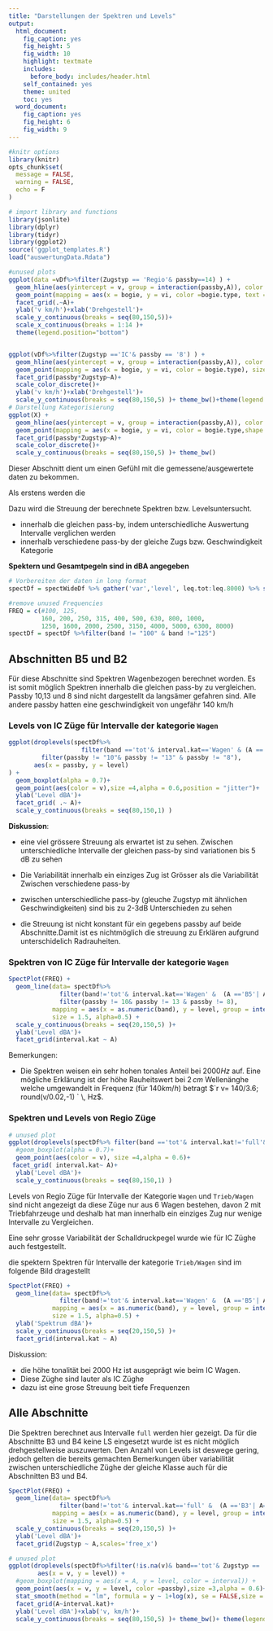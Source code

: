 ```yaml
---
title: "Darstellungen der Spektren und Levels"
output:
  html_document:
    fig_caption: yes
    fig_height: 5
    fig_width: 10
    highlight: textmate
    includes:
      before_body: includes/header.html
    self_contained: yes
    theme: united
    toc: yes
  word_document:
    fig_caption: yes
    fig_height: 6
    fig_width: 9
---
```

```r
#knitr options
library(knitr)
opts_chunk$set(
  message = FALSE, 
  warning = FALSE,
  echo = F
)

# import library and functions
library(jsonlite)
library(dplyr)
library(tidyr)
library(ggplot2)
source('ggplot_templates.R')
load("auswertungData.Rdata")
```


```r
#unused plots 
ggplot(data =vDf%>%filter(Zugstyp == 'Regio'& passby==14) ) +
  geom_hline(aes(yintercept = v, group = interaction(passby,A)), color = 'blue', alpha = 0.7, size = 2)+
  geom_point(mapping = aes(x = bogie, y = vi, color =bogie.type, text =bogie.type), size = 3)+
  facet_grid(.~A)+
  ylab('v km/h')+xlab('Drehgestell')+
  scale_y_continuous(breaks = seq(80,150,5))+
  scale_x_continuous(breaks = 1:14 )+
  theme(legend.position="bottom")


ggplot(vDf%>%filter(Zugstyp =='IC'& passby == '8') ) +
  geom_hline(aes(yintercept = v, group = interaction(passby,A)), color = 'blue', alpha = 0.7, size = 2)+
  geom_point(mapping = aes(x = bogie, y = vi, color = bogie.type), size = 3)+
  facet_grid(passby*Zugstyp~A)+
  scale_color_discrete()+
  ylab('v km/h')+xlab('Drehgestell')+
  scale_y_continuous(breaks = seq(80,150,5) )+ theme_bw()+theme(legend.position="bottom")
# Darstellung Kategorisierung
ggplot(X) +
  geom_hline(aes(yintercept = v, group = interaction(passby,A)), color = 'blue', alpha = 0.7, lw = 2)+
  geom_point(mapping = aes(x = bogie, y = vi, color = bogie.type,shape = interval.kat), size = 4)+
  facet_grid(passby*Zugstyp~A)+
  scale_color_discrete()+
  scale_y_continuous(breaks = seq(80,150,5) )+ theme_bw()

```


Dieser Abschnitt dient um einen Gefühl mit die gemessene/ausgewertete daten zu bekommen.

Als erstens werden die 

Dazu wird die Streuung der berechnete Spektren bzw. Levelsuntersucht.

- innerhalb die gleichen pass-by, indem unterschiedliche Auswertung Intervalle verglichen werden
- innerhalb verschiedene pass-by der gleiche Zugs bzw. Geschwindigkeit Kategorie

**Spektern und Gesamtpegeln sind in dBA angegeben**

```r
# Vorbereiten der daten in long format
spectDf = spectWideDf %>% gather('var','level', leq.tot:leq.8000) %>% separate(var , c('var','band'))

#remove unused Frequencies
FREQ = c(#100, 125,
         160, 200, 250, 315, 400, 500, 630, 800, 1000,
         1250, 1600, 2000, 2500, 3150, 4000, 5000, 6300, 8000)
spectDf = spectDf %>%filter(band != "100" & band !="125")

```

## Abschnitten B5 und B2

Für diese Abschnitte sind Spektren Wagenbezogen berechnet worden. Es ist somit möglich Spektren innerhalb die gleichen pass-by zu vergleichen. Passby  10,13 und 8 sind nicht dargestellt da langsämer gefahren sind. Alle andere passby hatten eine geschwindigkeit von ungefähr 140 km/h 


### Levels von IC Züge für Intervalle der kategorie `Wagen`

```r
ggplot(droplevels(spectDf%>%
                    filter(band =='tot'& interval.kat=='Wagen' & (A =='B5'| A=='B2') & Zugstyp == 'IC' ))%>%
         filter(passby != "10"& passby != "13" & passby != "8"),
       aes(x = passby, y = level)
) +
  geom_boxplot(alpha = 0.7)+
  geom_point(aes(color = v),size =4,alpha = 0.6,position = "jitter")+
  ylab('Level dBA')+
  facet_grid( .~ A)+
  scale_y_continuous(breaks = seq(80,150,1) )
```

**Diskussion**:

- eine viel grössere Streuung als erwartet ist zu sehen. Zwischen unterschiedliche Intervalle der gleichen pass-by sind variationen bis 5 dB zu sehen

- Die Variabilität innerhalb ein einziges Zug ist Grösser als die Variabilität Zwischen verschiedene pass-by

- zwischen unterschiedliche pass-by (gleuche Zugstyp mit ähnlichen Geschwindigkeiten) sind bis zu 2-3dB Unterschieden zu sehen

- die Streuung ist nicht konstant für ein gegebens passby auf beide Abschnitte.Damit ist es nichtmöglich die streuung zu Erklären aufgrund unterschidelich Radrauheiten. 

### Spektren von IC Züge für Intervalle der kategorie `Wagen`

```r
SpectPlot(FREQ) + 
  geom_line(data= spectDf%>%
              filter(band!='tot'& interval.kat=='Wagen' &  (A =='B5'| A=='B2') & Zugstyp == 'IC' )%>%
              filter(passby != 10& passby != 13 & passby != 8),
            mapping = aes(x = as.numeric(band), y = level, group = interaction(passby, A, interval, var), color = passby ),
            size = 1.5, alpha=0.5) +
  scale_y_continuous(breaks = seq(20,150,5) )+
  ylab('Level dBA')+
  facet_grid(interval.kat ~ A)

```
Bemerkungen:

- Die Spektren weisen ein sehr hohen tonales Anteil bei $2000 Hz$ auf. Eine mögliche Erklärung ist der  höhe Rauheitswert bei $2\,cm$ Wellenänghe welche umgewandelt in Frequenz (für $140 km/h$) betragt $`r v= 140/3.6; round(v/0.02,-1) ` \, Hz$.



### Spektren und Levels von Regio Züge

```r
# unused plot
ggplot(droplevels(spectDf%>% filter(band =='tot'& interval.kat!='full'& interval.kat!='vorbei' & (A =='B5'| A=='B2') & Zugstyp == 'Regio' )),aes(x = passby, y = level)) +
  #geom_boxplot(alpha = 0.7)+
  geom_point(aes(color = v), size =4,alpha = 0.6)+
 facet_grid( interval.kat~ A)+
  ylab('Level dBA')+
  scale_y_continuous(breaks = seq(80,150,1) )
```
Levels von Regio Züge für Intervalle der Kategorie `Wagen` und `Trieb/Wagen` sind nicht angezeigt da diese Züge nur aus 6 Wagen bestehen, davon 2 mit Triebfahrzeuge und deshalb hat man innerhalb ein einziges Zug nur wenige Intervalle zu Vergleichen. 

Eine sehr grosse Variabilität der Schalldruckpegel wurde wie für IC Züghe auch festgestellt.

die spektern Spektren  für Intervalle der kategorie `Trieb/Wagen` sind im folgende Bild dragestellt

```r
SpectPlot(FREQ) + 
  geom_line(data= spectDf%>%
              filter(band!='tot'& interval.kat=='Wagen' &  (A =='B5'| A=='B2') & Zugstyp == 'Regio' ),
            mapping = aes(x = as.numeric(band), y = level, group = interaction(passby, A, interval, var), color = passby ),
            size = 1.5, alpha=0.5) +
  ylab('Spektrum dBA')+
  scale_y_continuous(breaks = seq(20,150,5) )+
  facet_grid(interval.kat ~ A)

```

Diskussion:

- die höhe tonalität bei 2000 Hz ist ausgeprägt wie beim IC Wagen.
- Diese Züghe sind lauter als IC Züghe
- dazu ist eine grose Streuung beit tiefe Frequenzen

## Alle Abschnitte

Die Spektren berechnet aus Intervalle `full`  werden hier gezeigt. Da für die Abschnitte B3 und B4 keine LS eingesetzt wurde ist es nicht möglich drehgestellweise auszuwerten. Den Anzahl von Levels ist deswege gering, jedoch gelten die bereits gemachten Bemerkungen über variabilität zwischen unterschiedliche Züghe der gleiche Klasse  auch für die Abschnitten B3 und B4.

```r
SpectPlot(FREQ) + 
  geom_line(data= spectDf%>%
              filter(band!='tot'& interval.kat=='full' &  (A =='B3'| A=='B4')),
            mapping = aes(x = as.numeric(band), y = level, group = interaction(passby, A, interval, var), color = passby ),
            size = 1.5, alpha=0.5) +
  scale_y_continuous(breaks = seq(20,150,5) )+
  ylab('Level dBA')+
  facet_grid(Zugstyp ~ A,scales='free_x')

```
<!--
## Leq vs. Geschwindigkeit für  IC Züghe

Für IC Züghe sind genügende Levels berechnetworden um sinnvoll eine  regression der Level Gegnüber die geschwindigkeit darzustellen. Die Frage die man beantworten will ist :

`Ist die Variabilität erklart aus die Geschwindigkeitunterschiede?`

Die Antwort ist`nein` und war  schon in Früheren Abbildungen zu raten. Die nächste Graphik, wo Leq Werte gegen die Geschwindigkeit dargestellt werden, versucht die Frage genauer zu bentworten.

Man erwartet zunehmender Leq mit zunehmender Geschwindigkeit ($leq \propto log_{10}v$).
-->

```r
# unused plot
ggplot(droplevels(spectDf%>%filter(!is.na(v)& band=='tot'& Zugstyp == 'IC')),
        aes(x = v, y = level)) + 
  #geom_boxplot(mapping = aes(x = A, y = level, color = interval)) +
  geom_point(aes(x = v, y = level, color =passby),size =3,alpha = 0.6)+
  stat_smooth(method = "lm", formula = y ~ 1+log(x), se = FALSE,size = 1,alpha = 0.5)+
  facet_grid(A~interval.kat)+
  ylab('Level dBA')+xlab('v, km/h')+
  scale_y_continuous(breaks = seq(80,150,5) )+ theme_bw()+ theme(legend.position="bottom")
  
```

